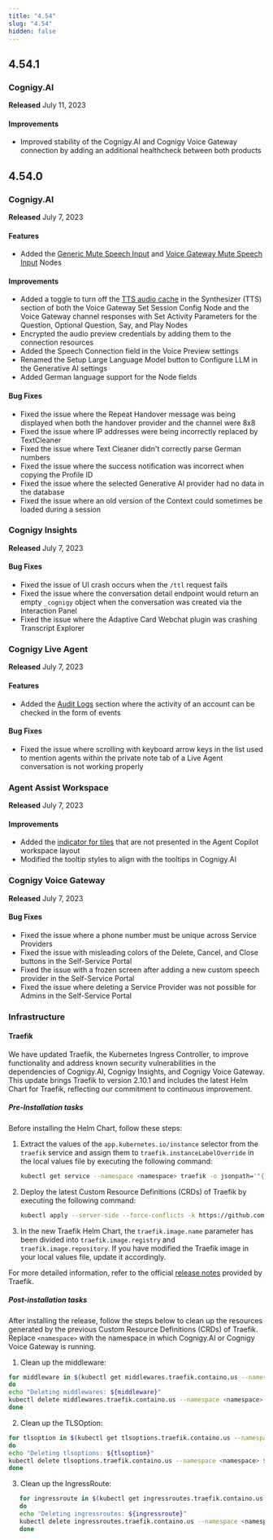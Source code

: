 ```yaml
---
title: "4.54"
slug: "4.54"
hidden: false
---
```



<ReleaseNotesGoogleConversationalActionsRemoved/>

<ReleaseNotesMongoDbMigration/>

<ReleaseNotesK8cSupport/>

## 4.54.1

### Cognigy.AI

**Released** July 11, 2023

#### Improvements

- Improved stability of the Cognigy.AI and Cognigy Voice Gateway connection by adding an additional healthcheck between both products

## 4.54.0

### Cognigy.AI

**Released** July 7, 2023

#### Features

- Added the [Generic Mute Speech Input](/ai/agents/develop/node-reference/voice/generic/mute-speech-input) and [Voice Gateway Mute Speech Input](/ai/agents/develop/node-reference/voice/voice-gateway/mute-speech-input) Nodes

#### Improvements

- Added a toggle to turn off the [TTS audio cache](/ai/agents/develop/node-reference/voice/voice-gateway/parameter-details) in the Synthesizer (TTS) section of both the Voice Gateway Set Session Config Node and the Voice Gateway channel responses with Set Activity Parameters for the Question, Optional Question, Say, and Play Nodes
- Encrypted the audio preview credentials by adding them to the connection resources
- Added the Speech Connection field in the Voice Preview settings
- Renamed the Setup Large Language Model button to Configure LLM in the Generative AI settings
- Added German language support for the Node fields

#### Bug Fixes

- Fixed the issue where the Repeat Handover message was being displayed when both the handover provider and the channel were 8x8
- Fixed the issue where IP addresses were being incorrectly replaced by TextCleaner
- Fixed the issue where Text Cleaner didn't correctly parse German numbers
- Fixed the issue where the success notification was incorrect when copying the Profile ID
- Fixed the issue where the selected Generative AI provider had no data in the database
- Fixed the issue where an old version of the Context could sometimes be loaded during a session

### Cognigy Insights

**Released** July 7, 2023

#### Bug Fixes

- Fixed the issue of UI crash occurs when the `/ttl` request fails
- Fixed the issue where the conversation detail endpoint would return an empty `_cognigy` object when the conversation was created via the Interaction Panel
- Fixed the issue where the Adaptive Card Webchat plugin was crashing Transcript Explorer

### Cognigy Live Agent

**Released** July 7, 2023

#### Features

- Added the [Audit Logs](/live-agent/settings/audit-logs) section where the activity of an account can be checked in the form of events

#### Bug Fixes

- Fixed the issue where scrolling with keyboard arrow keys in the list used to mention agents within the private note tab of a Live Agent conversation is not working properly

### Agent Assist Workspace

**Released** July 7, 2023

#### Improvements

- Added the [indicator for tiles](/agent-copilot/configuration#tile-id) that are not presented in the Agent Copilot workspace layout
- Modified the tooltip styles to align with the tooltips in Cognigy.AI

### Cognigy Voice Gateway

**Released** July 7, 2023

#### Bug Fixes

- Fixed the issue where a phone number must be unique across Service Providers
- Fixed the issue with misleading colors of the Delete, Cancel, and Close buttons in the Self-Service Portal
- Fixed the issue with a frozen screen after adding a new custom speech provider in the Self-Service Portal
- Fixed the issue where deleting a Service Provider was not possible for Admins in the Self-Service Portal

### Infrastructure

#### Traefik

We have updated Traefik, the Kubernetes Ingress Controller,
to improve functionality and address known security vulnerabilities in the dependencies of Cognigy.AI,
Cognigy Insights, and Cognigy Voice Gateway.
This update brings Traefik to version 2.10.1 and includes the latest Helm Chart for Traefik,
reflecting our commitment to continuous improvement.

##### Pre-Installation tasks

Before installing the Helm Chart, follow these steps:

1. Extract the values of the `app.kubernetes.io/instance` selector from the `traefik` service and assign them to `traefik.instanceLabelOverride` in the local values file by executing the following command:
   ```bash
   kubectl get service --namespace <namespace> traefik -o jsonpath='"{.spec.selector.app\.kubernetes\.io\/instance}"{"\n"}'
   ```
2. Deploy the latest Custom Resource Definitions (CRDs) of Traefik by executing the following command:
   ```bash
   kubectl apply --server-side --force-conflicts -k https://github.com/traefik/traefik-helm-chart/traefik/crds/
   ```
3. In the new Traefik Helm Chart, the `traefik.image.name` parameter has been divided into `traefik.image.registry` and `traefik.image.repository`. If you have modified the Traefik image in your local values file, update it accordingly.

For more detailed information, refer to the official [release notes](https://github.com/traefik/traefik-helm-chart/releases) provided by Traefik.

##### Post-installation tasks

After installing the release,
follow the steps below to clean up the resources generated by the previous Custom Resource Definitions
(CRDs) of Traefik.
Replace `<namespace>` with the namespace in which Cognigy.AI or Cognigy Voice Gateway is running.

1. Clean up the middleware:

```bash
for middleware in $(kubectl get middlewares.traefik.containo.us --namespace <namespace> -o go-template='{{range .items }}{{if eq .apiVersion "traefik.containo.us/v1alpha1"}}{{printf "%s\n" .metadata.name}}{{end}}{{end}}')
do
echo "Deleting middlewares: ${middleware}"
kubectl delete middlewares.traefik.containo.us --namespace <namespace> ${middleware}
done
```

2. Clean up the TLSOption:

```bash
for tlsoption in $(kubectl get tlsoptions.traefik.containo.us --namespace <namespace> -o go-template='{{range .items }}{{printf "%s\n" .metadata.name}}{{end}}')
do
echo "Deleting tlsoptions: ${tlsoption}"
kubectl delete tlsoptions.traefik.containo.us --namespace <namespace> ${tlsoption}
done
```

3. Clean up the IngressRoute:

```bash
   for ingressroute in $(kubectl get ingressroutes.traefik.containo.us --namespace <namespace> -o go-template='{{range .items }}{{printf "%s\n" .metadata.name}}{{end}}')
   do
   echo "Deleting ingressroutes: ${ingressroute}"
   kubectl delete ingressroutes.traefik.containo.us --namespace <namespace> ${ingressroute}
   done
```
